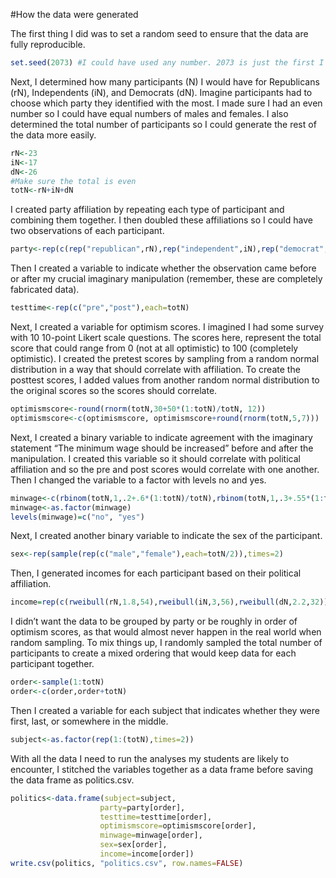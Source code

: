 #How the data were generated

The first thing I did was to set a random seed to ensure that the data
are fully reproducible.

```r
set.seed(2073) #I could have used any number. 2073 is just the first I though of.
```

Next, I determined how many participants (N) I would have for Republicans (rN),
Independents (iN), and Democrats (dN). Imagine participants had to choose which
party they identified with the most. I made sure I had an even number so
I could have equal numbers of males and females. I also determined the total
number of participants so I could generate the rest of the data more easily.

```r
rN<-23
iN<-17
dN<-26
#Make sure the total is even
totN<-rN+iN+dN
```
I created party affiliation by repeating each type of participant and combining them
together. I then doubled these affiliations so I could have two observations of each
participant.

```r
party<-rep(c(rep("republican",rN),rep("independent",iN),rep("democrat",dN)),times=2)
```
Then I created a variable to indicate whether the observation came before or after
my crucial imaginary manipulation (remember, these are completely fabricated data).
```r
testtime<-rep(c("pre","post"),each=totN)
```
Next, I created a variable for optimism scores. I imagined I had some survey with 10
10-point Likert scale questions. The scores here, represent the total score that could
range from 0 (not at all optimistic) to 100 (completely optimistic). I created the
pretest scores by sampling from a random normal distribution in a way that should
correlate with affiliation. To create the posttest scores, I added values from
another random normal distribution to the original scores so the scores should
correlate.
```r
optimismscore<-round(rnorm(totN,30+50*(1:totN)/totN, 12))
optimismscore<-c(optimismscore, optimismscore+round(rnorm(totN,5,7)))
```
Next, I created a binary variable to indicate agreement with the imaginary
statement "The minimum wage should be increased" before and after the manipulation.
I created this variable so it should correlate with political affiliation and so
the pre and post scores would correlate with one another. Then I changed the
variable to a factor with levels no and yes.
```r
minwage<-c(rbinom(totN,1,.2+.6*(1:totN)/totN),rbinom(totN,1,.3+.55*(1:totN)/totN))
minwage<-as.factor(minwage)
levels(minwage)=c("no", "yes")
```
Next, I created another binary variable to indicate the sex of the participant.
```r
sex<-rep(sample(rep(c("male","female"),each=totN/2)),times=2)
```
Then, I generated incomes for each participant based on their political affiliation.
```r
income=rep(c(rweibull(rN,1.8,54),rweibull(iN,3,56),rweibull(dN,2.2,32)),times=2)
```
I didn't want the data to be grouped by party or be roughly in order of optimism
scores, as that would almost never happen in the real world when random sampling.
To mix things up, I randomly sampled the total number of participants to create
a mixed ordering that would keep data for each participant together.
```r
order<-sample(1:totN)
order<-c(order,order+totN)
```
Then I created a variable for each subject that indicates whether they were first,
last, or somewhere in the middle.
```r
subject<-as.factor(rep(1:(totN),times=2))
```
With all the data I need to run the analyses my students are likely to encounter,
I stitched the variables together as a data frame before saving the data frame
as politics.csv.
```r
politics<-data.frame(subject=subject,
                    party=party[order],
                    testtime=testtime[order],
                    optimismscore=optimismscore[order],
                    minwage=minwage[order],
                    sex=sex[order],
                    income=income[order])
write.csv(politics, "politics.csv", row.names=FALSE)
```